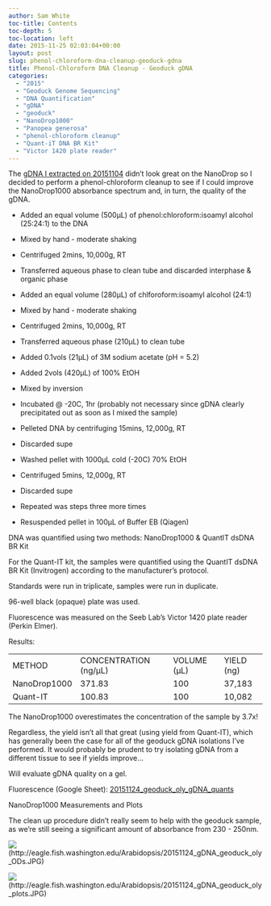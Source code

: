 ```yaml
---
author: Sam White
toc-title: Contents
toc-depth: 5
toc-location: left
date: 2015-11-25 02:03:04+00:00
layout: post
slug: phenol-chloroform-dna-cleanup-geoduck-gdna
title: Phenol-Chloroform DNA Cleanup - Geoduck gDNA
categories:
  - "2015"
  - "Geoduck Genome Sequencing"
  - "DNA Quantification"
  - "gDNA"
  - "geoduck"
  - "NanoDrop1000"
  - "Panopea generosa"
  - "phenol-chloroform cleanup"
  - "Quant-iT DNA BR Kit"
  - "Victor 1420 plate reader"
---
```


The [gDNA I extracted on 20151104](../2015-11-05-dna-quantification-quality-assessment-geoduck-oly-gdna/index.qmd) didn't look great on the NanoDrop so I decided to perform a phenol-chloroform cleanup to see if I could improve the NanoDrop1000 absorbance spectrum and, in turn, the quality of the gDNA.




    
  * Added an equal volume (500μL) of phenol:chloroform:isoamyl alcohol (25:24:1) to the DNA

    
  * Mixed by hand - moderate shaking

    
  * Centrifuged 2mins, 10,000g, RT

    
  * Transferred aqueous phase to clean tube and discarded interphase & organic phase

    
  * Added an equal volume (280μL) of chlforoform:isoamyl alcohol (24:1)

    
  * Mixed by hand - moderate shaking

    
  * Centrifuged 2mins, 10,000g, RT

    
  * Transferred aqueous phase (210μL) to clean tube

    
  * Added 0.1vols (21μL) of 3M sodium acetate (pH = 5.2)

    
  * Added 2vols (420μL) of 100% EtOH

    
  * Mixed by inversion

    
  * Incubated @ -20C, 1hr (probably not necessary since gDNA clearly precipitated out as soon as I mixed the sample)

    
  * Pelleted DNA by centrifuging 15mins, 12,000g, RT

    
  * Discarded supe

    
  * Washed pellet with 1000μL cold (-20C) 70% EtOH

    
  * Centrifuged 5mins, 12,000g, RT

    
  * Discarded supe

    
  * Repeated was steps three more times

    
  * Resuspended pellet in 100μL of Buffer EB (Qiagen)



DNA was quantified using two methods: NanoDrop1000 & QuantIT dsDNA BR Kit

For the Quant-IT kit, the samples were quantified using the QuantIT dsDNA BR Kit (Invitrogen) according to the manufacturer's protocol.

Standards were run in triplicate, samples were run in duplicate.

96-well black (opaque) plate was used.

Fluorescence was measured on the Seeb Lab's Victor 1420 plate reader (Perkin Elmer).

Results:

<table >
<tbody >
<tr >

<td >METHOD
</td>

<td >CONCENTRATION (ng/μL)
</td>

<td >VOLUME (μL)
</td>

<td >YIELD (ng)
</td>
</tr>
<tr >

<td >NanoDrop1000
</td>

<td >371.83
</td>

<td >100
</td>

<td >37,183
</td>
</tr>
<tr >

<td >Quant-IT
</td>

<td >100.83
</td>

<td >100
</td>

<td >10,082
</td>
</tr>
</tbody>
</table>



The NanoDrop1000 overestimates the concentration of the sample by 3.7x!

Regardless, the yield isn't all that great (using yield from Quant-IT), which has generally been the case for all of the geoduck gDNA isolations I've performed. It would probably be prudent to try isolating gDNA from a different tissue to see if yields improve...

Will evaluate gDNA quality on a gel.

Fluorescence (Google Sheet): [20151124_geoduck_oly_gDNA_quants](https://docs.google.com/spreadsheets/d/167If9r5fDNJb6xenUo-bKy52794_O1LgN1twKAOmElw/edit?usp=sharing)



NanoDrop1000 Measurements and Plots

The clean up procedure didn't really seem to help with the geoduck sample, as we're still seeing a significant amount of absorbance from 230 - 250nm.

![](https://eagle.fish.washington.edu/Arabidopsis/20151124_gDNA_geoduck_oly_ODs.JPG)(http://eagle.fish.washington.edu/Arabidopsis/20151124_gDNA_geoduck_oly_ODs.JPG)

![](https://eagle.fish.washington.edu/Arabidopsis/20151124_gDNA_geoduck_oly_plots.JPG)(http://eagle.fish.washington.edu/Arabidopsis/20151124_gDNA_geoduck_oly_plots.JPG)
